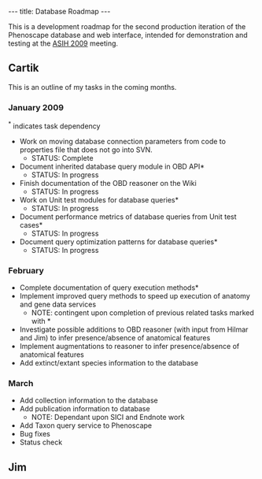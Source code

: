 ---
title: Database Roadmap
---

This is a development roadmap for the second production iteration of the Phenoscape database and web interface, intended for demonstration and testing at the [http://www.dce.k-state.edu/conf/jointmeeting/ ASIH 2009] meeting.

==Cartik==

This is an outline of my tasks in the coming months.

===January 2009===
<sup>*</sup> indicates task dependency
* Work on moving database connection parameters from code to properties file that does not go into SVN.
** STATUS: Complete
* Document inherited database query module in OBD API*
** STATUS: In progress
* Finish documentation of the OBD reasoner on the Wiki
** STATUS: In progress
* Work on Unit test modules for database queries*
** STATUS: In progress
* Document performance metrics of database queries from Unit test cases*
** STATUS: In progress
* Document query optimization patterns for database queries*
** STATUS: In progress

===February===
* Complete documentation of query execution methods*
* Implement improved query methods to speed up execution of anatomy and gene data services
** NOTE: contingent upon completion of previous related tasks marked with *
* Investigate possible additions to OBD reasoner (with input from Hilmar and Jim) to infer presence/absence of anatomical features
* Implement augmentations to reasoner to infer presence/absence of anatomical features
* Add extinct/extant species information to the database

===March===
* Add collection information to the database
* Add publication information to database
** NOTE: Dependant upon SICI and Endnote work
* Add Taxon query service to Phenoscape
* Bug fixes
* Status check

==Jim==